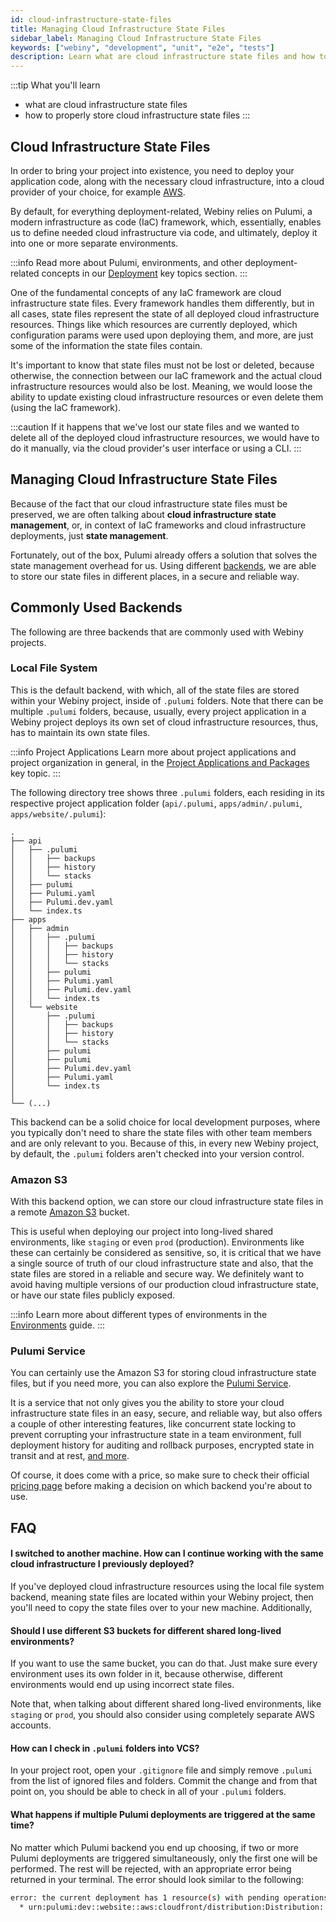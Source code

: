 ```yaml
---
id: cloud-infrastructure-state-files
title: Managing Cloud Infrastructure State Files
sidebar_label: Managing Cloud Infrastructure State Files
keywords: ["webiny", "development", "unit", "e2e", "tests"]
description: Learn what are cloud infrastructure state files and how to properly store them.
---
```


:::tip What you'll learn

- what are cloud infrastructure state files
- how to properly store cloud infrastructure state files
:::

## Cloud Infrastructure State Files

In order to bring your project into existence, you need to deploy your application code, along with the necessary cloud infrastructure, into a cloud provider of your choice, for example [AWS](https://aws.amazon.com/).

By default, for everything deployment-related, Webiny relies on Pulumi, a modern infrastructure as code (IaC) framework, which, essentially, enables us to define needed cloud infrastructure via code, and ultimately, deploy it into one or more separate environments.

:::info
Read more about Pulumi, environments, and other deployment-related concepts in our [Deployment](/docs/key-topics/deployment/introduction) key topics section.
:::

One of the fundamental concepts of any IaC framework are cloud infrastructure state files. Every framework handles them differently, but in all cases, state files represent the state of all deployed cloud infrastructure resources. Things like which resources are currently deployed, which configuration params were used upon deploying them, and more, are just some of the information the state files contain.

It's important to know that state files must not be lost or deleted, because otherwise, the connection between our IaC framework and the actual cloud infrastructure resources would also be lost. Meaning, we would loose the ability to update existing cloud infrastructure resources or even delete them (using the IaC framework).

:::caution
If it happens that we've lost our state files and we wanted to delete all of the deployed cloud infrastructure resources, we would have to do it manually, via the cloud provider's user interface or using a CLI.
:::

## Managing Cloud Infrastructure State Files

Because of the fact that our cloud infrastructure state files must be preserved, we are often talking about **cloud infrastructure state management**, or, in context of IaC frameworks and cloud infrastructure deployments, just **state management**.

Fortunately, out of the box, Pulumi already offers a solution that solves the state management overhead for us. Using different [backends](/docs/key-topics/deployment/iac-with-pulumi#different-backends), we are able to store our state files in different places, in a secure and reliable way.

## Commonly Used Backends
The following are three backends that are commonly used with Webiny projects.

### Local File System

This is the default backend, with which, all of the state files are stored within your Webiny project, inside of `.pulumi` folders. Note that there can be multiple `.pulumi` folders, because, usually, every project application in a Webiny project deploys its own set of cloud infrastructure resources, thus, has to maintain its own state files.

:::info Project Applications
Learn more about project applications and project organization in general, in the [Project Applications and Packages](/docs/key-topics/project-organization/project-applications-and-packages) key topic.
:::

The following directory tree shows three `.pulumi` folders, each residing in its respective project application folder (`api/.pulumi`, `apps/admin/.pulumi`, `apps/website/.pulumi`):

```
.
├── api
│   ├── .pulumi
│   │   ├── backups
│   │   ├── history
│   │   └── stacks
│   ├── pulumi
│   ├── Pulumi.yaml
│   ├── Pulumi.dev.yaml
│   └── index.ts
├── apps
│   ├── admin
│   │   ├── .pulumi
│   │   │   ├── backups
│   │   │   ├── history
│   │   │   └── stacks
│   │   ├── pulumi
│   │   ├── Pulumi.yaml
│   │   ├── Pulumi.dev.yaml
│   │   └── index.ts
│   └── website
│       ├── .pulumi
│       │   ├── backups
│       │   ├── history
│       │   └── stacks
│       ├── pulumi
│       ├── pulumi
│       ├── Pulumi.dev.yaml
│       ├── Pulumi.yaml
│       └── index.ts
│  
└── (...)
```

This backend can be a solid choice for local development purposes, where you typically don't need to share the state files with other team members and are only relevant to you. Because of this, in every new Webiny project, by default, the `.pulumi` folders aren't checked into your version control.

### Amazon S3

With this backend option, we can store our cloud infrastructure state files in a remote [Amazon S3](https://aws.amazon.com/s3/) bucket.

This is useful when deploying our project into long-lived shared environments, like `staging` or even `prod` (production). Environments like these can certainly be considered as sensitive, so, it is critical that we have a single source of truth of our cloud infrastructure state and also, that the state files are stored in a reliable and secure way. We definitely want to avoid having multiple versions of our production cloud infrastructure state, or have our state files publicly exposed.

:::info
Learn more about different types of environments in the [Environments](/docs/how-to-guides/ci-cd/environments) guide.
:::

### Pulumi Service

You can certainly use the Amazon S3 for storing cloud infrastructure state files, but if you need more, you can also explore the [Pulumi Service](https://www.pulumi.com/docs/intro/concepts/state/#deciding-on-a-backend).

It is a service that not only gives you the ability to store your cloud infrastructure state files in an easy, secure, and reliable way, but also offers a couple of other interesting features, like concurrent state locking to prevent corrupting your infrastructure state in a team environment, full deployment history for auditing and rollback purposes, encrypted state in transit and at rest, [and more](https://www.pulumi.com/docs/intro/concepts/state/#deciding-on-a-backend).

Of course, it does come with a price, so make sure to check their official [pricing page](https://www.pulumi.com/pricing/) before making a decision on which backend you're about to use.

## FAQ

#### I switched to another machine. How can I continue working with the same cloud infrastructure I previously deployed?

If you've deployed cloud infrastructure resources using the local file system backend, meaning state files are located within your Webiny project, then you'll need to copy the state files over to your new machine. Additionally,

#### Should I use different S3 buckets for different shared long-lived environments?
If you want to use the same bucket, you can do that. Just make sure every environment uses its own folder in it, because otherwise, different environments would end up using incorrect state files.

Note that, when talking about different shared long-lived environments, like `staging` or `prod`, you should also consider using completely separate AWS accounts.

#### How can I check in `.pulumi` folders into VCS?

In your project root, open your `.gitignore` file and simply remove `.pulumi` from the list of ignored files and folders. Commit the change and from that point on, you should be able to check in all of your `.pulumi` folders.

#### What happens if multiple Pulumi deployments are triggered at the same time?

No matter which Pulumi backend you end up choosing, if two or more Pulumi deployments are triggered simultaneously, only the first one will be performed. The rest will be rejected, with an appropriate error being returned in your terminal. The error should look similar to the following:

```bash
error: the current deployment has 1 resource(s) with pending operations:
  * urn:pulumi:dev::website::aws:cloudfront/distribution:Distribution::delivery, interrupted while updating
```

<!-- #### Should I have my Pulumi.yaml files in git or n ot? -->
